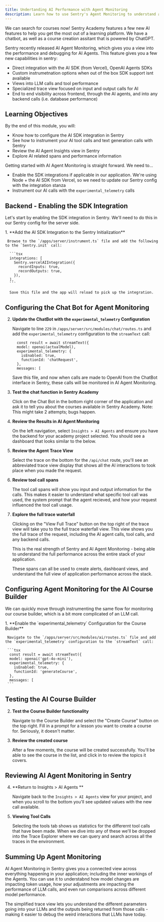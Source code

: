 ```yaml
---
title: Undertanding AI Performance with Agent Monitoring
description: Learn how to use Sentry's Agent Monitoring to understand and Debug LLM performance in your application
---
```



We can search for courses now! Sentry Academy features a few new AI features to help you get the most out of a learning platform. We have a chatbot, as well as a course creation assitant that is powered by ChatGPT.

<ScaledImage
  src="/assets/img/SentryAcademyAI.png"
  alt="Enroll Error"
  size={100}
/>

Sentry recently released AI Agent Monitoring, which gives you a view into the performance and debugging for AI Agents. This feature gives you a few new capabilities in sentry: 

* Direct integration with the AI SDK (from Vercel), OpenAI Agents SDKs
* Custom instrumetnation options when out of the box SDK support isnt available 
* Views into LLM calls and tool performance
* Specialized trace view focused on input and output calls for AI
* End to end visibility across frontend, through the AI agents, and into any backend calls (i.e. database performance)

## Learning Objectives

By the end of this module, you will:

- Know how to configure the AI SDK integration in Sentry
- See how to instrument your AI tool calls and text generation calls with Sentry
- Review the AI Agent Insights view in Sentry
- Explore AI related spans and performance information

Getting started with AI Agent Monitoring is straight forward. We need to... 

* Enable the SDK integrations if applicable in our application. We're using Node + the AI SDK from Vercel, so we need to update our Sentry config with the integration stanza
* Instrument our AI calls with the `experimental_telemetry` calls 

## Backend - Enabling the SDK Integration

Let's start by enabling the SDK integration in Sentry. We'll need to do this in our Sentry config for the server side. 

<Steps>
  1. **Add the AI SDK Integration to the Sentry Initialization**

     Browse to the `/apps/server/instrument.ts` file and add the following to the `Sentry.init` call:
     
      ```tsx
      integrations: [
        Sentry.vercelAIIntegration({
          recordInputs: true,
          recordOutputs: true,
        }),
      ],
      ```

      Save this file and the app will reload to pick up the integration.
</Steps>

## Configuring the Chat Bot for Agent Monitoring 

<Steps>

2. **Update the ChatBot with the `experimental_telemetry` Configuration**

    Navigate to line `229` in `/apps/server/src/modules/chat/routes.ts` and add the `experimental_telemetry` configuration to the `streamText` call:

    ```tsx
      const result = await streamText({
      model: openai(actualModel),
      experimental_telemetry: {
        isEnabled: true,
        functionId: 'chatRequest',
      },
      messages: [
    ```

    Save this file, and now when calls are made to OpenAI from the ChatBot interface in Sentry, these calls will be monitored in AI Agent Monitoring. 

3. **Test the chat function in Sentry Academy**

    Click on the Chat Bot in the bottom right corner of the application and ask it to tell you about the courses available in Sentry Academy. Note: This might take 2 attempts; bugs happen.  

   <ScaledImage
     src="/assets/img/chatbot-call.png"
     alt="ChatBot Call"
     size={75} 
   />

4. **Review the Results in AI Agent Monitoring**

   On the left navigation, select `Insights > AI Agents` and ensure you have the backend for your academy project selected. You should see a dashboard that looks similar to the below. 

   <ScaledImage src="/assets/img/ai-agent-dashboard.png" alt="AI Agent Dashboard" size={75} /> 

5. **Review the Agent Trace View**

    Select the trace on the bottom for the `/api/chat` route, you'll see an abbreviated trace view display that shows all the AI interactions to took place when you made the request.  

   <ScaledImage src="/assets/img/agent-span.png" alt="AI Agent Trace" size={75} />

6. **Review tool call spans**

   The tool call spans will show you input and output information for the calls. This makes it easier to understand what specific tool call was used, the system prompt that the agent recieved, and how your request influenced the tool call usage. 

   <ScaledImage src="/assets/img/tool-span.png" alt="Tool Call Span" size={75} />

7. **Explore the full trace waterfall**

    Clicking on the "View Full Trace" button on the top right of the trace view will take you to the full trace waterfall view. This view shows you the full trace of the request, including the AI agent calls, tool calls, and any backend calls. 

    This is the real strength of Sentry and AI Agent Monitoring - being able to understand the full performance across the entire stack of your application. 

    <ScaledImage src="/assets/img/full-trace-ai.png" alt="Full Trace" size={75} />

    These spans can all be used to create alerts, dashboard views, and understand the full view of application performance across the stack.

</Steps>

## Configuring Agent Monitoring for the AI Course Builder

We can quickly move through instrumenting the same flow for monitoring our course builder, which is a bit more complicated of an LLM call.

<Steps>
  1. **Enable the `experimental_telemetry` Configuration for the Course Builder**

     Navigate to the `/apps/server/src/modules/ai/routes.ts` file and add the `experimental_telemetry` configuration to the `streamText` call:

     ```tsx
      const result = await streamText({
      model: openai('gpt-4o-mini'),
      experimental_telemetry: {
        isEnabled: true,
        functionId: 'generateCourse',
      },
      messages: [
     ```
</Steps>

## Testing the AI Course Builder

<Steps>

2. **Test the Course Builder functionality**

   Navigate to the Course Builder and select the "Create Course" button on the top right. Fill in a prompt for a lesson you want to create a course for. Seriously, it doesn't matter. 

   <ScaledImage src="/assets/img/course-builder.png" alt="Course Builder" size={75} />

3. **Review the created course**

   After a few moments, the course will be created successfully. You'll be able to see the course in the list, and click in to review the topics it covers.  

   <ScaledImage src="/assets/img/created-course.png" alt="Created Course" size={75} /> 

</Steps>

## Reviewing AI Agent Monitoring in Sentry 

<Steps>

4. **Return to Insights > AI Agents **

    Navigate back to the `Insights > AI Agents` view for your project, and when you scroll to the bottom you'll see updated values with the new call available. 

    <ScaledImage src="/assets/img/updated-calls-agents.png" alt="Updated Calls" size={75} /> 
   
4. **Viewing Tool Calls**

    Selecting the tools tab shows us statistics for the differernt tool calls that have been made. When we dive into any of these we'll be dropped into the Trace Explorer where we can query and search across all the traces in the environment. 
    
   <ScaledImage
     src="/assets/img/ai-tools-tab.png"
     alt="AI Tools Tab"
     size={100}
   />

</Steps>

## Summing Up Agent Monitoring

AI Agent Monitoring in Sentry gives you a connected view across everything happening in your application; including the inner workings of the Agents. You can use it to understabnd how model changes are impacting token usage, how your adjustments are impacting the performance of LLM calls, and even run comparisons across different model performance. 

The simplified trace view lets you understand the different parameters going into your LLMs and the outputs being returned from those calls - making it easier to debug the weird interactions that LLMs have today. 
